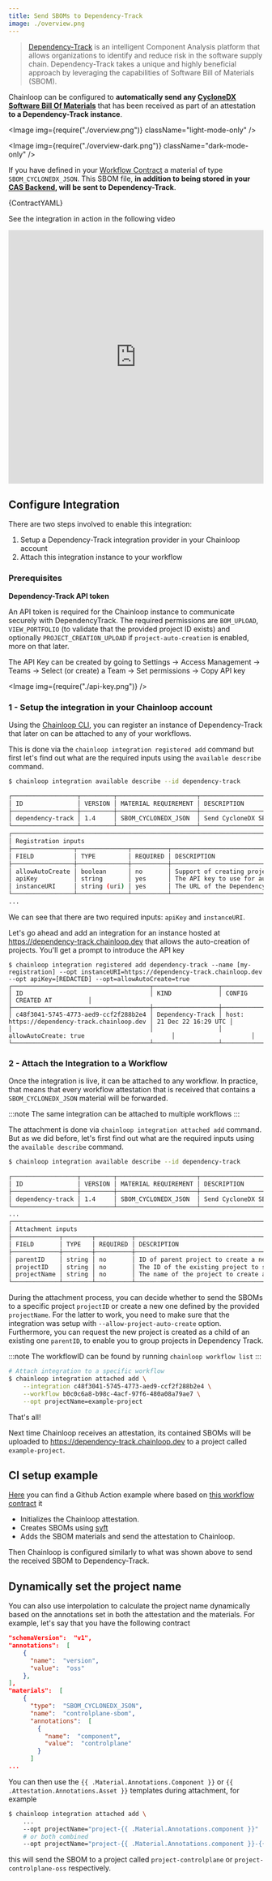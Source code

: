 ```yaml
---
title: Send SBOMs to Dependency-Track
image: ./overview.png
---
```



> [Dependency-Track](https://github.com/DependencyTrack/dependency-track) is an intelligent Component Analysis platform that allows organizations to identify and reduce risk in the software supply chain.
> Dependency-Track takes a unique and highly beneficial approach by leveraging the capabilities of Software Bill of Materials (SBOM).

Chainloop can be configured to **automatically send any [CycloneDX Software Bill Of Materials](https://cyclonedx.org/)** that has been received as part of an attestation **to a Dependency-Track instance**.

<Image img={require("./overview.png")} className="light-mode-only" />

<Image img={require("./overview-dark.png")} className="dark-mode-only" />

If you have defined in your [Workflow Contract](/reference/operator/contract) a material of type `SBOM_CYCLONEDX_JSON`. This SBOM file, **in addition to being stored in your [CAS Backend](/reference/operator/cas-backend), will be sent to Dependency-Track**.

<CodeBlock language="yaml" title="skynet.contract.yaml">
  {ContractYAML}
</CodeBlock>

See the integration in action in the following video

<iframe
  width="100%"
  height="500"
  src="https://www.youtube.com/embed/S1110n4C9gY"
  title="YouTube video player"
  frameborder="0"
  allow="accelerometer; autoplay; clipboard-write; encrypted-media; gyroscope; picture-in-picture; web-share"
  allowfullscreen
></iframe>

## Configure Integration

There are two steps involved to enable this integration:

1. Setup a Dependency-Track integration provider in your Chainloop account
2. Attach this integration instance to your workflow

### Prerequisites

**Dependency-Track API token**

An API token is required for the Chainloop instance to communicate securely with DependencyTrack. The required permissions are `BOM_UPLOAD`, `VIEW_PORTFOLIO` (to validate that the provided project ID exists) and optionally `PROJECT_CREATION_UPLOAD` if `project-auto-creation` is enabled, more on that later.

The API Key can be created by going to Settings -> Access Management -> Teams -> Select (or create) a Team -> Set permissions -> Copy API key

<Image img={require("./api-key.png")} />

### 1 - Setup the integration in your Chainloop account

Using the [Chainloop CLI](/getting-started/installation), you can register an instance of Dependency-Track that later on can be attached to any of your workflows. 

This is done via the `chainloop integration registered add` command but first let's find out what are the required inputs using the `available describe` command.

```bash
$ chainloop integration available describe --id dependency-track

┌──────────────────┬─────────┬──────────────────────┬────────────────────────────────────────────────────────┐
│ ID               │ VERSION │ MATERIAL REQUIREMENT │ DESCRIPTION                                            │
├──────────────────┼─────────┼──────────────────────┼────────────────────────────────────────────────────────┤
│ dependency-track │ 1.4     │ SBOM_CYCLONEDX_JSON  │ Send CycloneDX SBOMs to your Dependency-Track instance │
└──────────────────┴─────────┴──────────────────────┴────────────────────────────────────────────────────────┘
┌──────────────────────────────────────────────────────────────────────────────────────┐
│ Registration inputs                                                                  │
├─────────────────┬──────────────┬──────────┬──────────────────────────────────────────┤
│ FIELD           │ TYPE         │ REQUIRED │ DESCRIPTION                              │
├─────────────────┼──────────────┼──────────┼──────────────────────────────────────────┤
│ allowAutoCreate │ boolean      │ no       │ Support of creating projects on demand   │
│ apiKey          │ string       │ yes      │ The API key to use for authentication    │
│ instanceURI     │ string (uri) │ yes      │ The URL of the Dependency-Track instance │
└─────────────────┴──────────────┴──────────┴──────────────────────────────────────────┘
...
```

We can see that there are two required inputs: `apiKey` and `instanceURI`.


Let's go ahead and add an integration for an instance hosted at https://dependency-track.chainloop.dev that allows the auto-creation of projects. You'll get a prompt to introduce the API key

```
$ chainloop integration registered add dependency-track --name [my-registration] --opt instanceURI=https://dependency-track.chainloop.dev --opt apiKey=[REDACTED] --opt=allowAutoCreate=true
┌──────────────────────────────────────┬──────────────────┬──────────────────────────────────────────────┬─────────────────────┐
│ ID                                   │ KIND             │ CONFIG                                       │ CREATED AT          │
├──────────────────────────────────────┼──────────────────┼──────────────────────────────────────────────┼─────────────────────┤
│ c48f3041-5745-4773-aed9-ccf2f288b2e4 │ Dependency-Track │ host: https://dependency-track.chainloop.dev │ 21 Dec 22 16:29 UTC │
│                                      │                  │ allowAutoCreate: true                        │                     │
└──────────────────────────────────────┴──────────────────┴──────────────────────────────────────────────┴─────────────────────┘
```

### 2 - Attach the Integration to a Workflow

Once the integration is live, it can be attached to any workflow. In practice, that means that every workflow attestation that is received that contains a `SBOM_CYCLONEDX_JSON` material will be forwarded.

:::note
The same integration can be attached to multiple workflows
:::

The attachment is done via `chainloop integration attached add` command. But as we did before, let's first find out what are the required inputs using the `available describe` command.


```bash
$ chainloop integration available describe --id dependency-track

┌──────────────────┬─────────┬──────────────────────┬────────────────────────────────────────────────────────┐
│ ID               │ VERSION │ MATERIAL REQUIREMENT │ DESCRIPTION                                            │
├──────────────────┼─────────┼──────────────────────┼────────────────────────────────────────────────────────┤
│ dependency-track │ 1.4     │ SBOM_CYCLONEDX_JSON  │ Send CycloneDX SBOMs to your Dependency-Track instance │
└──────────────────┴─────────┴──────────────────────┴────────────────────────────────────────────────────────┘
...
┌───────────────────────────────────────────────────────────────────────────────────────────┐
│ Attachment inputs                                                                         │
├─────────────┬────────┬──────────┬─────────────────────────────────────────────────────────┤
│ FIELD       │ TYPE   │ REQUIRED │ DESCRIPTION                                             │
├─────────────┼────────┼──────────┼─────────────────────────────────────────────────────────┤
│ parentID    │ string │ no       │ ID of parent project to create a new project under      │
│ projectID   │ string │ no       │ The ID of the existing project to send the SBOMs to     │
│ projectName │ string │ no       │ The name of the project to create and send the SBOMs to │
└─────────────┴────────┴──────────┴─────────────────────────────────────────────────────────┘

```

During the attachment process, you can decide whether to send the SBOMs to a specific project `projectID` or create a new one defined by the provided `projectName`. For the latter to work, you need to make sure that the integration was setup with `--allow-project-auto-create` option. Furthermore, you can request the new project is created as a child of an existing one `parentID`, to enable you to group projects in Dependency Track.

:::note
The workflowID can be found by running `chainloop workflow list`
:::

```bash
# Attach integration to a specific workflow
$ chainloop integration attached add \
    --integration c48f3041-5745-4773-aed9-ccf2f288b2e4 \
    --workflow b0c0c6a8-b98c-4acf-97f6-480a08a79ae7 \
    --opt projectName=example-project 
```

That's all!

Next time Chainloop receives an attestation, its contained SBOMs will be uploaded to https://dependency-track.chainloop.dev to a project called `example-project`.

## CI setup example

[Here](https://github.com/chainloop-dev/chainloop/blob/main/.github/workflows/deploy.yml) you can find a Github Action example where based on [this workflow contract](https://github.com/chainloop-dev/chainloop/blob/main/.github/workflows/chainloop-contract.yaml) it

- Initializes the Chainloop attestation.
- Creates SBOMs using [syft](https://github.com/anchore/syft)
- Adds the SBOM materials and send the attestation to Chainloop.

Then Chainloop is configured similarly to what was shown above to send the received SBOM to Dependency-Track.

## Dynamically set the project name

You can also use interpolation to calculate the project name dynamically based on the annotations set in both the attestation and the materials. For example, let's say that you have the following contract

```json
"schemaVersion":  "v1",
"annotations":  [
    {
      "name":  "version",
      "value":  "oss"
    },
],
"materials":  [
    {
      "type":  "SBOM_CYCLONEDX_JSON",
      "name":  "controlplane-sbom",
      "annotations":  [
        {
          "name":  "component",
          "value":  "controlplane"
        }
      ]
...
```

You can then use the `{{ .Material.Annotations.Component }}` or `{{ .Attestation.Annotations.Asset }}` templates during attachment, for example

```bash
$ chainloop integration attached add \
    ...
    --opt projectName="project-{{ .Material.Annotations.component }}"
    # or both combined
    --opt projectName="project-{{ .Material.Annotations.component }}-{{ .Attestation.Annotations.version }}"
```


this will send the SBOM to a project called `project-controlplane` or `project-controlplane-oss` respectively.
